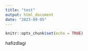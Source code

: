 ```yaml
---
title: "test"
output: html_document
date: "2023-09-05"
---
```


```r
knitr::opts_chunk$set(echo = TRUE)
```
hafizdlagi